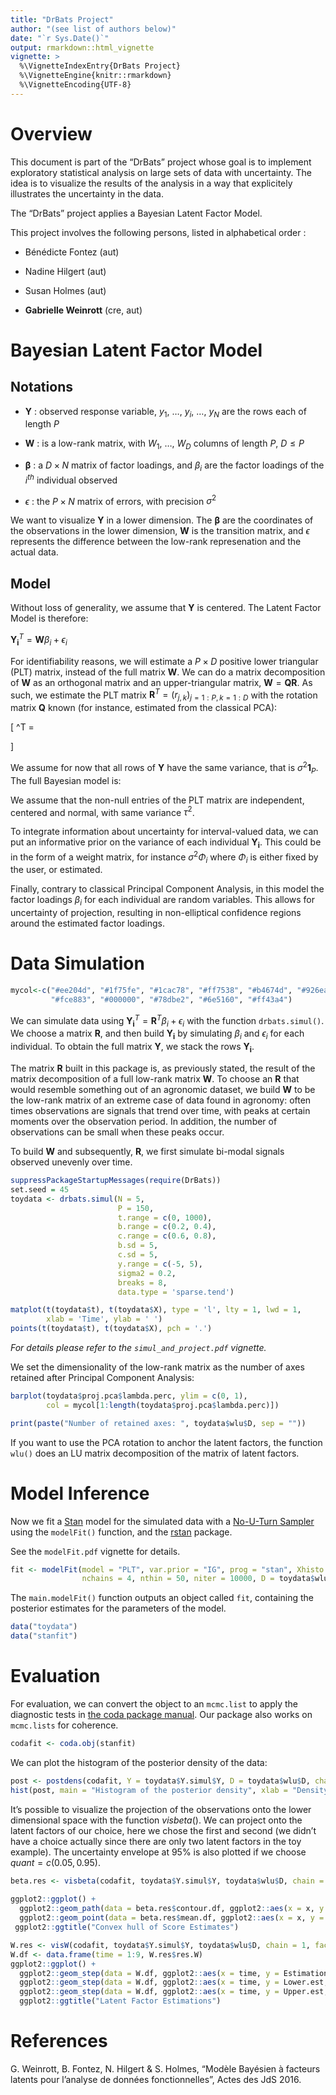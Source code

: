 ```yaml
---
title: "DrBats Project"
author: "(see list of authors below)"
date: "`r Sys.Date()`"
output: rmarkdown::html_vignette
vignette: >
  %\VignetteIndexEntry{DrBats Project}
  %\VignetteEngine{knitr::rmarkdown}
  %\VignetteEncoding{UTF-8}
---
```


# Overview

This document is part of the "DrBats" project whose goal is to implement exploratory statistical analysis on large sets of data with uncertainty.  The idea is to visualize the results of the analysis in a way that explicitely illustrates the uncertainty in the data.

The "DrBats" project applies a Bayesian Latent Factor Model.

This project involves the following persons, listed in alphabetical order :

* Bénédicte Fontez (aut)

* Nadine Hilgert (aut)

* Susan Holmes (aut)

* **Gabrielle Weinrott** (cre, aut)

# Bayesian Latent Factor Model

## Notations

* $\mathbf{Y}$ : observed response variable, $y_1$, ..., $y_i$, ..., $y_N$ are the rows each of length $P$

* $\mathbf{W}$ : is a low-rank matrix, with $W_1$, ..., $W_D$ columns of length $P$, $D \leq P$

* $\mathbf{\beta}$ : a $D \times N$ matrix of factor loadings, and $\beta_i$ are the factor loadings of the $i^{th}$ individual observed

* $\epsilon$ : the $P \times N$ matrix of errors, with precision $\sigma^2$


We want to visualize $\mathbf{Y}$ in a lower dimension.  The $\mathbf{\beta}$ are the coordinates of the observations in the lower dimension, $\mathbf{W}$ is the transition matrix, and $\epsilon$ represents the difference between the low-rank represenation and the actual data.


## Model

Without loss of generality, we assume that $\mathbf{Y}$ is centered. The Latent Factor Model is therefore:

$\mathbf{Y_i}^T = \mathbf{W}\beta_i + \epsilon_i$

For identifiability reasons, we will estimate a $P \times D$ positive lower triangular (PLT) matrix, instead of the full matrix $\mathbf{W}$. We can do a matrix decomposition of $\mathbf{W}$ as an orthogonal matrix and an upper-triangular matrix, $\mathbf{W} = \mathbf{Q} \mathbf{R}$.  As such, we estimate the PLT matrix $\mathbf{R}^T = \left(r_{j, k}\right)_{j = 1:P, k = 1:D}$ with the rotation matrix $\mathbf{Q}$ known (for instance, estimated from the classical PCA):

  \[ \mathbf{R}^T = \begin{pmatrix}
    r_{1, 1} & 0 & \cdots &  0\\
    r_{2, 1} & r_{2, 2} & \ddots & 0 \\
    r_{3, 1} & r_{3, 2} & \ddots &  \vdots \\
    \vdots &  & \ddots & r_{P, D}
    \end{pmatrix} \]

We assume for now that all rows of $\mathbf{Y}$ have the same variance, that is $\sigma^2 \mathbf{1}_P$. The full Bayesian model is:

\begin{eqnarray}\label{model}
\mathbf{Y_i}^T|\mathbf{R}^T, \beta_i, \sigma^2 &\overset{i.i.d.}{\sim}&  \mathcal{N}_P(\mathbf{R}^T\beta_i, \sigma^2 \mathbf{1}_P)
\end{eqnarray}

\begin{eqnarray*}
\beta_i & \overset{i.i.d.}{\sim}& \mathcal{N}_D(0, \mathbf{1}_D) \\
r_{j, k} & \overset{i.i.d.}{\sim}& \mathcal{N}(0, \tau^2) \\
\sigma^2, \tau^2 &\sim& IG(0.001, 0.001)
\end{eqnarray*}

We assume that the non-null entries of the PLT matrix are independent, centered and normal, with same variance $\tau^2$.

To integrate information about uncertainty for interval-valued data, we can put an informative prior on the variance of each individual $\mathbf{Y_i}$.  This could be in the form of a weight matrix, for instance $\sigma^2 \Phi_i$ where $\Phi_i$ is either fixed by the user, or estimated.

Finally, contrary to classical Principal Component Analysis, in this model the factor loadings $\beta_i$ for each individual are random variables.  This allows for uncertainty of projection, resulting in non-elliptical confidence regions around the estimated factor loadings.

# Data Simulation

```r
mycol<-c("#ee204d", "#1f75fe", "#1cac78", "#ff7538", "#b4674d", "#926eae",
         "#fce883", "#000000", "#78dbe2", "#6e5160", "#ff43a4")
```

We can simulate data using $\mathbf{Y_i}^T = \mathbf{R}^T\beta_i + \epsilon_i$ with the function `drbats.simul()`.  We choose a matrix $\mathbf{R}$, and then build $\mathbf{Y_i}$ by simulating $\beta_i$ and $\epsilon_i$ for each individual. To obtain the full matrix $\mathbf{Y}$, we stack the rows $\mathbf{Y_i}$.

The matrix $\mathbf{R}$ built in this package is, as previously stated, the result of the matrix decomposition of a full low-rank matrix $\mathbf{W}$. To choose an $\mathbf{R}$ that would resemble something out of an agronomic dataset, we build $\mathbf{W}$ to be the low-rank matrix of an extreme case of data found in agronomy: often times observations are signals that trend over time, with peaks at certain moments over the observation period.  In addition, the number of observations can be small when these peaks occur.

To build $\mathbf{W}$ and subsequently, $\mathbf{R}$, we first simulate bi-modal signals observed unevenly over time.

```r
suppressPackageStartupMessages(require(DrBats))
set.seed = 45
toydata <- drbats.simul(N = 5,
                        P = 150,
                        t.range = c(0, 1000),
                        b.range = c(0.2, 0.4),
                        c.range = c(0.6, 0.8),
                        b.sd = 5,
                        c.sd = 5,
                        y.range = c(-5, 5),
                        sigma2 = 0.2,
                        breaks = 8,
                        data.type = 'sparse.tend')
```

```r
matplot(t(toydata$t), t(toydata$X), type = 'l', lty = 1, lwd = 1,
        xlab = 'Time', ylab = ' ')
points(t(toydata$t), t(toydata$X), pch = '.')
```


*For details please refer to the `simul_and_project.pdf` vignette.*

We set the dimensionality of the low-rank matrix as the number of axes retained after Principal Component Analysis:

```r
barplot(toydata$proj.pca$lambda.perc, ylim = c(0, 1),
        col = mycol[1:length(toydata$proj.pca$lambda.perc)])
```

```r
print(paste("Number of retained axes: ", toydata$wlu$D, sep = ""))
```

If you want to use the PCA rotation to anchor the latent factors, the function `wlu()` does an LU matrix decomposition of the matrix of latent factors.

# Model Inference

Now we fit a [Stan](http://mc-stan.org/) model for the simulated data with a [No-U-Turn Sampler](http://arxiv.org/pdf/1111.4246v1.pdf) using the `modelFit()` function, and the [rstan](https://cran.r-project.org/package=rstan) package.

See the `modelFit.pdf` vignette for details.

```r
fit <- modelFit(model = "PLT", var.prior = "IG", prog = "stan", Xhisto = toydata$Y.simul$Y,
                nchains = 4, nthin = 50, niter = 10000, D = toydata$wlu$D)
```

The `main.modelFit()` function outputs an object called `fit`, containing the posterior estimates for the parameters of the model.

```r
data("toydata")
data("stanfit")
```

# Evaluation

For evaluation, we can convert the object to an `mcmc.list` to apply the diagnostic tests in [the coda package manual](https://cran.r-project.org/web/packages/coda/coda.pdf).  Our package also works on `mcmc.lists` for coherence.

```r
codafit <- coda.obj(stanfit)
```

We can plot the histogram of the posterior density of the data:
```r
post <- postdens(codafit, Y = toydata$Y.simul$Y, D = toydata$wlu$D, chain = 1)
hist(post, main = "Histogram of the posterior density", xlab = "Density")
```

It's possible to visualize the projection of the observations onto the lower dimensional space with the function $visbeta()$. We can project onto the latent factors of our choice, here we chose the first and second (we didn't have a choice actually since there are only two latent factors in the toy example). The uncertainty envelope at $95 \%$ is also plotted if we choose $quant = c(0.05, 0.95)$.

```r
beta.res <- visbeta(codafit, toydata$Y.simul$Y, toydata$wlu$D, chain = 1, axes = c(1, 2), quant = c(0.05, 0.95))
 
ggplot2::ggplot() +
  ggplot2::geom_path(data = beta.res$contour.df, ggplot2::aes(x = x, y = y, colour = ind)) +
  ggplot2::geom_point(data = beta.res$mean.df, ggplot2::aes(x = x, y = y, colour = ind)) +
 ggplot2::ggtitle("Convex hull of Score Estimates")
```

```r
W.res <- visW(codafit, toydata$Y.simul$Y, toydata$wlu$D, chain = 1, factors = c(1, 2))
W.df <- data.frame(time = 1:9, W.res$res.W)
ggplot2::ggplot() +
  ggplot2::geom_step(data = W.df, ggplot2::aes(x = time, y = Estimation, colour = Factor)) +
  ggplot2::geom_step(data = W.df, ggplot2::aes(x = time, y = Lower.est, colour = Factor), linetype = 3) +
  ggplot2::geom_step(data = W.df, ggplot2::aes(x = time, y = Upper.est, colour = Factor), linetype = 3) +
  ggplot2::ggtitle("Latent Factor Estimations")
```

# References

G. Weinrott, B. Fontez, N. Hilgert \& S. Holmes, "Modèle Bayésien à facteurs latents pour l'analyse de données fonctionnelles", Actes des JdS 2016.
